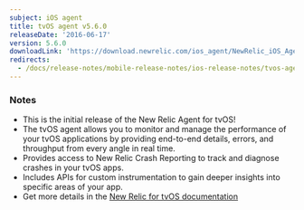 ```yaml
---
subject: iOS agent
title: tvOS agent v5.6.0
releaseDate: '2016-06-17'
version: 5.6.0
downloadLink: 'https://download.newrelic.com/ios_agent/NewRelic_iOS_Agent_5.6.0.zip'
redirects:
  - /docs/release-notes/mobile-release-notes/ios-release-notes/tvos-agent-xxx
---
```


### Notes

* This is the initial release of the New Relic Agent for tvOS!
* The tvOS agent allows you to monitor and manage the performance of your tvOS applications by providing end-to-end details, errors, and throughput from every angle in real time.
* Provides access to New Relic Crash Reporting to track and diagnose crashes in your tvOS apps.
* Includes APIs for custom instrumentation to gain deeper insights into specific areas of your app.
* Get more details in the [New Relic for tvOS documentation](https://docs.newrelic.com/docs/mobile-monitoring/new-relic-mobile-ios/tvos)
